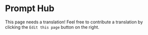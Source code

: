 # Prompt Hub

This page needs a translation! Feel free to contribute a translation by clicking the `Edit this page` button on the right.